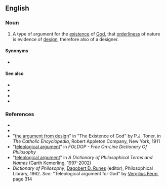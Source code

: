 ==English==
{{wikipedia}}

===Noun===
{{en-noun}}

# {{lb|en|philosophy|theology}} A type of argument for the [[existence]] of [[God]], that [[orderliness]] of nature is evidence of [[design]], therefore also of a designer.

====Synonyms====
* {{l|en|argument from design}}

====See also====
* {{l|en|cosmological argument}}
* {{l|en|intelligent design}}
* {{l|en|ontological argument}}
* {{l|en|physicotheology}}

===References===
* {{R:Dictionary.com}}
* {{R:Encarta|teleological+argument}}
* "[http://www.newadvent.org/cathen/06608b.htm#IBc the argument from design]" in "The Existence of God" by P.J. Toner, in ''The Catholic Encyclopedia'', Robert Appleton Company, New York, 1911
* "[http://www.swif.uniba.it/lei/foldop/foldoc.cgi?teleological+argument teleological argument]" in ''FOLDOP - Free On-Line Dictionary Of Philosophy''
* "[http://www.philosophypages.com/dy/t.htm#telg teleological argument]" in ''A Dictionary of Philosophical Terms and Names'' (Garth Kemerling, 1997-2002)
* ''Dictionary of Philosophy'', [[w:Dagobert D. Runes|Dagobert D. Runes]] (editor), Philosophical Library, 1962. ''See:'' "Teleological argument for God" by [[w:Vergilius Ferm|Vergilius Ferm]], page 314